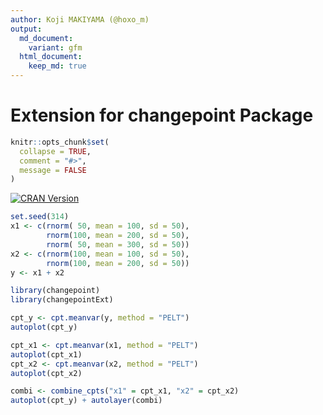 ```yaml
---
author: Koji MAKIYAMA (@hoxo_m)
output:
  md_document:
    variant: gfm
  html_document:
    keep_md: true
---
```


# Extension for changepoint Package

<!-- README.md is generated from README.Rmd. Please edit that file -->

```r
knitr::opts_chunk$set(
  collapse = TRUE,
  comment = "#>",
  message = FALSE
)
```

[![CRAN Version](http://www.r-pkg.org/badges/version/changepointExt)](https://cran.r-project.org/package=changepointExt)

```r
set.seed(314)
x1 <- c(rnorm( 50, mean = 100, sd = 50),
        rnorm(100, mean = 200, sd = 50),
        rnorm( 50, mean = 300, sd = 50))
x2 <- c(rnorm(100, mean = 100, sd = 50),
        rnorm(100, mean = 200, sd = 50))
y <- x1 + x2

library(changepoint)
library(changepointExt)

cpt_y <- cpt.meanvar(y, method = "PELT")
autoplot(cpt_y)

cpt_x1 <- cpt.meanvar(x1, method = "PELT")
autoplot(cpt_x1)
cpt_x2 <- cpt.meanvar(x2, method = "PELT")
autoplot(cpt_x2)

combi <- combine_cpts("x1" = cpt_x1, "x2" = cpt_x2)
autoplot(cpt_y) + autolayer(combi)
```
